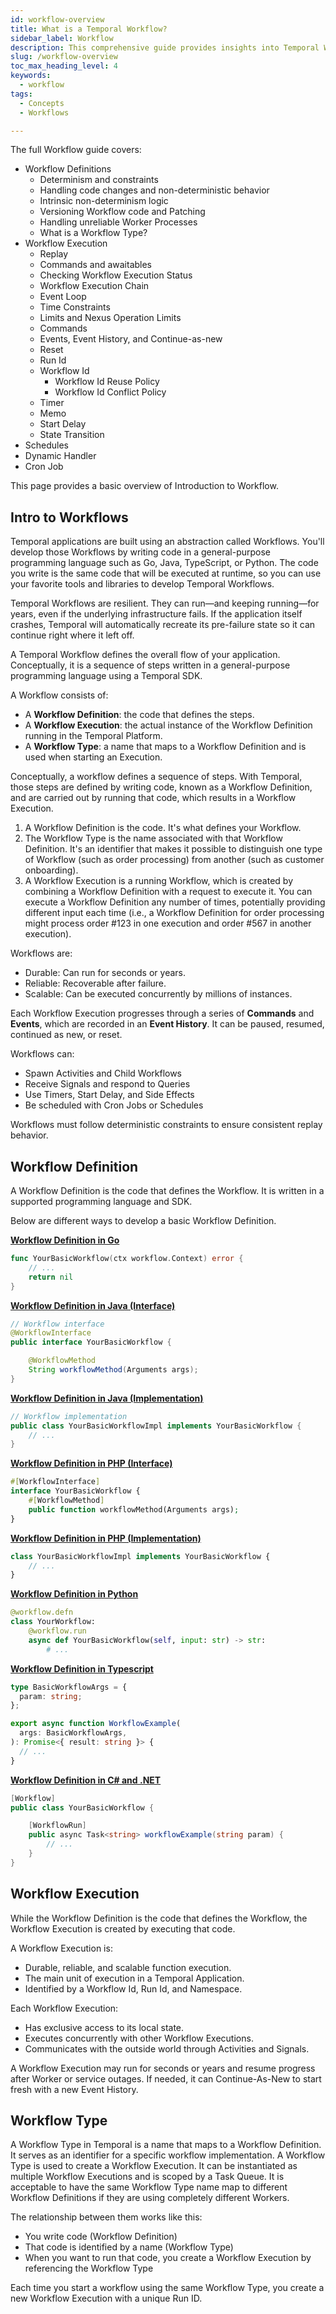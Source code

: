 ```yaml
---
id: workflow-overview
title: What is a Temporal Workflow?
sidebar_label: Workflow 
description: This comprehensive guide provides insights into Temporal Workflows, covering Workflow Definitions in various programming languages, deterministic constraints, handling code changes, and ensuring reliability, durability, and scalability in a Temporal Application, with examples and best practices for Workflow Versioning and development.
slug: /workflow-overview
toc_max_heading_level: 4
keywords:
  - workflow 
tags:
  - Concepts
  - Workflows

---
```

The full Workflow guide covers: 
- Workflow Definitions
    - Determinism and constraints
    - Handling code changes and non-deterministic behavior 
    - Intrinsic non-determinism logic 
    - Versioning Workflow code and Patching 
    - Handling unreliable Worker Processes
    - What is a Workflow Type? 
- Workflow Execution 
    - Replay
    - Commands and awaitables
    - Checking Workflow Execution Status
    - Workflow Execution Chain 
    - Event Loop 
    - Time Constraints 
    - Limits and Nexus Operation Limits 
    - Commands 
    - Events, Event History, and Continue-as-new
    - Reset 
    - Run Id
    - Workflow Id
        - Workflow Id Reuse Policy 
        - Workflow Id Conflict Policy 
    - Timer
    - Memo 
    - Start Delay 
    - State Transition
- Schedules
- Dynamic Handler
- Cron Job 

This page provides a basic overview of Introduction to Workflow. 

## Intro to Workflows

Temporal applications are built using an abstraction called Workflows. 
You'll develop those Workflows by writing code in a general-purpose programming language such as Go, Java, TypeScript, or Python. 
The code you write is the same code that will be executed at runtime, so you can use your favorite tools and libraries to develop Temporal Workflows.

Temporal Workflows are resilient. 
They can run—and keeping running—for years, even if the underlying infrastructure fails. 
If the application itself crashes, Temporal will automatically recreate its pre-failure state so it can continue right where it left off.


A Temporal Workflow defines the overall flow of your application. 
Conceptually, it is a sequence of steps written in a general-purpose programming language using a Temporal SDK.

A Workflow consists of:

- A **Workflow Definition**: the code that defines the steps.
- A **Workflow Execution**: the actual instance of the Workflow Definition running in the Temporal Platform.
- A **Workflow Type**: a name that maps to a Workflow Definition and is used when starting an Execution.

Conceptually, a workflow defines a sequence of steps.
With Temporal, those steps are defined by writing code, known as a Workflow Definition, and are carried out by running that code, which results in a Workflow Execution.


1. A Workflow Definition is the code. It's what defines your Workflow.
2. The Workflow Type is the name associated with that Workflow Definition. 
It's an identifier that makes it possible to distinguish one type of Workflow (such as order processing) from another (such as customer onboarding).
3. A Workflow Execution is a running Workflow, which is created by combining a Workflow Definition with a request to execute it. 
You can execute a Workflow Definition any number of times, potentially providing different input each time (i.e., a Workflow Definition for order processing might process order #123 in one execution and order #567 in another execution). 


Workflows are:
- Durable: Can run for seconds or years.
- Reliable: Recoverable after failure.
- Scalable: Can be executed concurrently by millions of instances.

Each Workflow Execution progresses through a series of **Commands** and **Events**, which are recorded in an **Event History**. 
It can be paused, resumed, continued as new, or reset.

Workflows can:

- Spawn Activities and Child Workflows
- Receive Signals and respond to Queries
- Use Timers, Start Delay, and Side Effects
- Be scheduled with Cron Jobs or Schedules

Workflows must follow deterministic constraints to ensure consistent replay behavior.


## Workflow Definition
A Workflow Definition is the code that defines the Workflow. 
It is written in a supported programming language and SDK.

Below are different ways to develop a basic Workflow Definition.

<Tabs groupId="basic-workflow-definition" queryString>
<TabItem value="go" label="Go">

**[Workflow Definition in Go](/develop/go/core-application#develop-workflows)**

```go
func YourBasicWorkflow(ctx workflow.Context) error {
    // ...
    return nil
}
```

</TabItem>
<TabItem value="java" label="Java">

**[Workflow Definition in Java (Interface)](/develop/java/core-application#develop-workflows)**

```java
// Workflow interface
@WorkflowInterface
public interface YourBasicWorkflow {

    @WorkflowMethod
    String workflowMethod(Arguments args);
}
```

**[Workflow Definition in Java (Implementation)](/develop/java/core-application#develop-workflows)**

```java
// Workflow implementation
public class YourBasicWorkflowImpl implements YourBasicWorkflow {
    // ...
}
```

</TabItem>
<TabItem value="php" label="PHP">

**[Workflow Definition in PHP (Interface)](/develop/php/core-application#develop-workflows)**

```php
#[WorkflowInterface]
interface YourBasicWorkflow {
    #[WorkflowMethod]
    public function workflowMethod(Arguments args);
}
```

**[Workflow Definition in PHP (Implementation)](/develop/php/core-application#develop-workflows)**

```php
class YourBasicWorkflowImpl implements YourBasicWorkflow {
    // ...
}
```

</TabItem>
<TabItem value="python" label="Python">

**[Workflow Definition in Python](/develop/python/core-application#develop-workflows)**

```Python
@workflow.defn
class YourWorkflow:
    @workflow.run
    async def YourBasicWorkflow(self, input: str) -> str:
        # ...
```

</TabItem>
<TabItem value="typescript" label="Typescript">

**[Workflow Definition in Typescript](/develop/typescript/core-application#develop-workflows)**

```Typescript
type BasicWorkflowArgs = {
  param: string;
};

export async function WorkflowExample(
  args: BasicWorkflowArgs,
): Promise<{ result: string }> {
  // ...
}
```

</TabItem>
<TabItem value="dotnet" label=".NET">

**[Workflow Definition in C# and .NET](/develop/dotnet/core-application#develop-workflow)**

```csharp
[Workflow]
public class YourBasicWorkflow {

    [WorkflowRun]
    public async Task<string> workflowExample(string param) {
        // ...
    }
}
```

</TabItem>

</Tabs>

## Workflow Execution

While the Workflow Definition is the code that defines the Workflow, the Workflow Execution is created by executing that code.

A Workflow Execution is:
-  Durable, reliable, and scalable function execution.
- The main unit of execution in a Temporal Application.
- Identified by a Workflow Id, Run Id, and Namespace.

Each Workflow Execution:

- Has exclusive access to its local state.
- Executes concurrently with other Workflow Executions.
- Communicates with the outside world through Activities and Signals.

A Workflow Execution may run for seconds or years and resume progress after Worker or service outages. 
If needed, it can Continue-As-New to start fresh with a new Event History.

## Workflow Type 
A Workflow Type in Temporal is a name that maps to a Workflow Definition. 
It serves as an identifier for a specific workflow implementation.
A Workflow Type is used to create a Workflow Execution.
It can be instantiated as multiple Workflow Executions and is scoped by a Task Queue. 
It is acceptable to have the same Workflow Type name map to different Workflow Definitions if they are using completely different Workers.

The relationship between them works like this: 
- You write code (Workflow Definition)
- That code is identified by a name (Workflow Type)
- When you want to run that code, you create a Workflow Execution by referencing the Workflow Type

Each time you start a workflow using the same Workflow Type, you create a new Workflow Execution with a unique Run ID.
